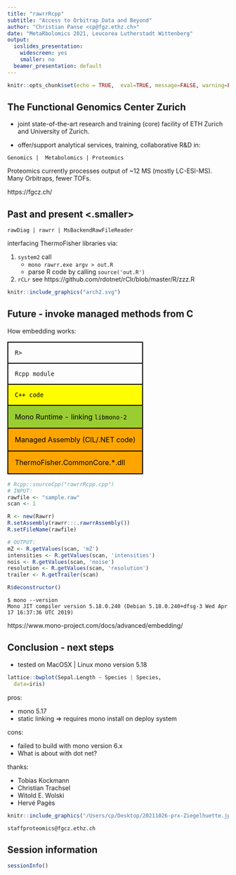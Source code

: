 ```yaml
---
title: "rawrrRcpp"
subtitle: "Access to Orbitrap Data and Beyond"
author: "Christian Panse <cp@fgz.ethz.ch>"
date: "MetaRbolomics 2021, Leucorea Lutherstadt Wittenberg"
output:
  ioslides_presentation:
    widescreen: yes
    smaller: no
  beamer_presentation: default
---
```


<style>
.forceBreak { -webkit-column-break-after: always; break-after: column; }
</style>

```r
knitr::opts_chunk$set(echo = TRUE,  eval=TRUE, message=FALSE, warning=FALSE)
```

## The Functional Genomics Center Zurich

- joint state-of-the-art research and training (core) facility of ETH Zurich and University of Zurich.

- offer/support analytical services, training, collaborative R&D in:

`Genomics |  Metabolomics | Proteomics`

Proteomics currently processes output of ~12 MS (mostly LC-ESI-MS). Many Orbitraps, fewer TOFs. 

https://fgcz.ch/ 


## Past and present <.smaller>

`rawDiag | rawrr | MsBackendRawFileReader`

<div class="columns-2">

interfacing ThermoFisher libraries via:

1. `system2` call
	+ `mono rawrr.exe argv > out.R` 
	+ parse R code by calling `source('out.R')`
2. `rCLr` see https://github.com/rdotnet/rClr/blob/master/R/zzz.R

```r
knitr::include_graphics("arch2.svg")
```
</div>



## Future - invoke managed methods from C {.smaller}


<div class="columns-2">

How embedding works:

<table>

<tr style="border:2px solid black">
<td style="padding:15px">
`R>`
</td>
</tr>

<tr style="border:2px solid black">
<td style="padding:15px">
`Rcpp module`
</td>
</tr>

<tr style="background-color:yellow;color:black; border:2px solid black">
<td style="padding:15px">
`C++ code`
</td>
</tr>

<tr style="background-color:yellowgreen;color:black; border:2px solid black">
<td style="padding:15px">
Mono Runtime - linking `libmono-2`
</td>
</tr>

<tr style="background-color:orange;color:black; border:2px solid black">
<td style="padding:15px">
Managed Assembly
(CIL/.NET code)
</td>
</tr>

<tr style="background-color:orange;color:black; border:2px solid black">
<td style="padding:15px">
ThermoFisher.CommonCore.*.dll
</td>
</tr>

</table>


```r
# Rcpp::sourceCpp("rawrrRcpp.cpp")
# INPUT:
rawfile <- "sample.raw"
scan <- 1

R <- new(Rawrr)
R.setAssembly(rawrr:::.rawrrAssembly())
R.setFileName(rawfile)

# OUTPUT: 
mZ <- R.getValues(scan, 'mZ')
intensities <- R.getValues(scan, 'intensities')
nois <- R.getValues(scan, 'noise')
resolution <- R.getValues(scan, 'resolution')
trailer <- R.getTrailer(scan)

R$deconstructor()
```

</div>

```
$ mono --version
Mono JIT compiler version 5.18.0.240 (Debian 5.18.0.240+dfsg-3 Wed Apr 17 16:37:36 UTC 2019)
```

https://www.mono-project.com/docs/advanced/embedding/

## Conclusion - next steps {.build}

<div class="columns-2">
* tested on MacOSX | Linux mono version 5.18

```r
lattice::bwplot(Sepal.Length ~ Species | Species,
  data=iris)
```
pros:

* mono 5.17
* static linking => requires mono install on deploy system

cons:

* failed to build with mono version 6.x
* What is about with dot net?

thanks:

* Tobias Kockmann
* Christian Trachsel
* Witold E. Wolski
* Hervé Pagès 
</div>

<div class='note'>
```r
knitr::include_graphics("/Users/cp/Desktop/20211026-prx-Ziegelhuette.jpg")
```
`staffproteomics@fgcz.ethz.ch`
</div>

## Session information {.smaller}

```r
sessionInfo()
```

